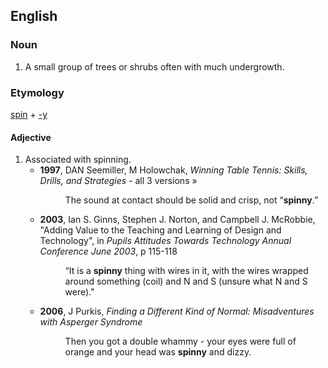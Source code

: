 ==English==

===Noun===
{{en-noun|spinnies}}

# A small group of trees or shrubs often with much undergrowth.

===Etymology===
[[spin]] + [[-y]]

====Adjective====
{{rfc-level|Adjective at L4+ not in L3 POS section}}
{{en-adj|spinni|er|est}}
# Associated with spinning.
#* '''1997''', DAN Seemiller, M Holowchak, ''Winning Table Tennis: Skills, Drills, and Strategies'' - all 3 versions »
#*: The sound at contact should be solid and crisp, not “'''spinny'''.”
#* '''2003''', Ian S. Ginns, Stephen J. Norton, and Campbell J. McRobbie, "Adding Value to the Teaching and Learning of Design and Technology", in ''Pupils Attitudes Towards Technology Annual Conference June 2003'', p 115-118
#*: “It is a '''spinny''' thing with wires in it, with the wires wrapped around something (coil) and N and S (unsure what N and S were)."
#* '''2006''', J Purkis, ''Finding a Different Kind of Normal: Misadventures with Asperger Syndrome''
#*: Then you got a double whammy - your eyes were full of orange and your head was '''spinny''' and dizzy.